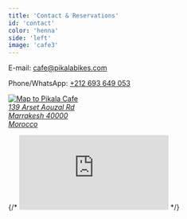 ```yaml
---
title: 'Contact & Reservations'
id: 'contact'
color: 'henna'
side: 'left'
image: 'cafe3'
---
```


E-mail: [cafe@pikalabikes.com](mailto:cafe@pikalabikes.com)

Phone/WhatsApp: [+212 693 649 053](tel:+212693649053)

<InstagramIcon link='http://www.instagram.com/pikalacafe' />

<a class="map-link" href="https://maps.app.goo.gl/q3fKtAzMNqJT2Rvo8" target="_blank" rel="noopener">
  <Image src={map} class="map-image" alt="Map to Pikala Cafe" />
  <address>
  139 Arset Aouzal Rd<br/>Marrakesh 40000<br/>Morocco
  </address>
</a>

{/* <iframe src="https://www.google.com/maps/embed?pb=!1m18!1m12!1m3!1d3397.0848635503344!2d-7.997596122710554!3d31.63152674163891!2m3!1f0!2f0!3f0!3m2!1i1024!2i768!4f13.1!3m3!1m2!1s0xdafef6da0f35aeb%3A0xe81deb9f3ff0b73c!2sPikala%20Cafe!5e0!3m2!1sen!2sma!4v1699915776578!5m2!1sen!2sma" frameborder="0" style="border:0" allowfullscreen="" loading="lazy"></iframe> */}
